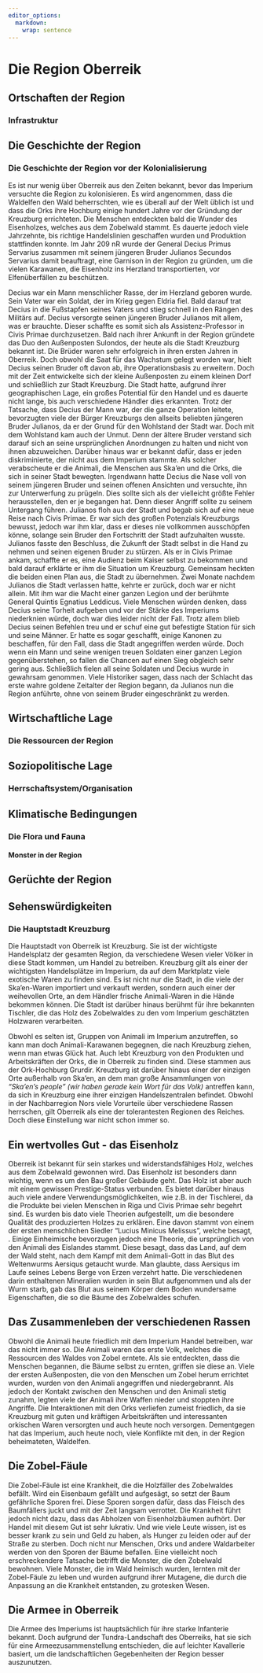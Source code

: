 ```yaml
---
editor_options: 
  markdown: 
    wrap: sentence
---
```


# Die Region Oberreik

## Ortschaften der Region

### Infrastruktur

## Die Geschichte der Region

### Die Geschichte der Region vor der Kolonialisierung

Es ist nur wenig über Oberreik aus den Zeiten bekannt, bevor das Imperium versuchte die Region zu kolonisieren.
Es wird angenommen, dass die Waldelfen den Wald beherrschten, wie es überall auf der Welt üblich ist und dass die Orks ihre Hochburg einige hundert Jahre vor der Gründung der Kreuzburg errichteten.
Die Menschen entdeckten bald die Wunder des Eisenholzes, welches aus dem Zobelwald stammt.
Es dauerte jedoch viele Jahrzehnte, bis richtige Handelslinien geschaffen wurden und Produktion stattfinden konnte.
Im Jahr 209 nR wurde der General Decius Primus Servarius zusammen mit seinem jüngeren Bruder Julianos Secundos Servarius damit beauftragt, eine Garnison in der Region zu gründen, um die vielen Karawanen, die Eisenholz ins Herzland transportierten, vor Elfenüberfällen zu beschützen.

Decius war ein Mann menschlicher Rasse, der im Herzland geboren wurde.
Sein Vater war ein Soldat, der im Krieg gegen Eldria fiel.
Bald darauf trat Decius in die Fußstapfen seines Vaters und stieg schnell in den Rängen des Militärs auf.
Decius versorgte seinen jüngeren Bruder Julianos mit allem, was er brauchte.
Dieser schaffte es somit sich als Assistenz-Professor in Civis Primae durchzusetzen.
Bald nach ihrer Ankunft in der Region gründete das Duo den Außenposten Sulondos, der heute als die Stadt Kreuzburg bekannt ist.
Die Brüder waren sehr erfolgreich in ihren ersten Jahren in Oberreik.
Doch obwohl die Saat für das Wachstum gelegt worden war, hielt Decius seinen Bruder oft davon ab, ihre Operationsbasis zu erweitern.
Doch mit der Zeit entwickelte sich der kleine Außenposten zu einem kleinen Dorf und schließlich zur Stadt Kreuzburg.
Die Stadt hatte, aufgrund ihrer geographischen Lage, ein großes Potential für den Handel und es dauerte nicht lange, bis auch verschiedene Händler dies erkannten.
Trotz der Tatsache, dass Decius der Mann war, der die ganze Operation leitete, bevorzugten viele der Bürger Kreuzburgs den allseits beliebten jüngeren Bruder Julianos, da er der Grund für den Wohlstand der Stadt war.
Doch mit dem Wohlstand kam auch der Unmut.
Denn der ältere Bruder verstand sich darauf sich an seine ursprünglichen Anordnungen zu halten und nicht von ihnen abzuweichen.
Darüber hinaus war er bekannt dafür, dass er jeden diskriminierte, der nicht aus dem Imperium stammte.
Als solcher verabscheute er die Animali, die Menschen aus Ska'en und die Orks, die sich in seiner Stadt bewegten.
Irgendwann hatte Decius die Nase voll von seinem jüngeren Bruder und seinen offenen Ansichten und versuchte, ihn zur Unterwerfung zu prügeln.
Dies sollte sich als der vielleicht größte Fehler herausstellen, den er je begangen hat.
Denn dieser Angriff sollte zu seinem Untergang führen.
Julianos floh aus der Stadt und begab sich auf eine neue Reise nach Civis Primae.
Er war sich des großen Potenzials Kreuzburgs bewusst, jedoch war ihm klar, dass er dieses nie vollkommen ausschöpfen könne, solange sein Bruder den Fortschritt der Stadt aufzuhalten wusste.
Julianos fasste den Beschluss, die Zukunft der Stadt selbst in die Hand zu nehmen und seinen eigenen Bruder zu stürzen.
Als er in Civis Primae ankam, schaffte er es, eine Audienz beim Kaiser selbst zu bekommen und bald darauf erklärte er ihm die Situation um Kreuzburg.
Gemeinsam heckten die beiden einen Plan aus, die Stadt zu übernehmen.
Zwei Monate nachdem Julianos die Stadt verlassen hatte, kehrte er zurück, doch war er nicht allein.
Mit ihm war die Macht einer ganzen Legion und der berühmte General Quintis Egnatius Leddicus.
Viele Menschen würden denken, dass Decius seine Torheit aufgeben und vor der Stärke des Imperiums niederknien würde, doch war dies leider nicht der Fall.
Trotz allem blieb Decius seinen Befehlen treu und er schuf eine gut befestigte Station für sich und seine Männer.
Er hatte es sogar geschafft, einige Kanonen zu beschaffen, für den Fall, dass die Stadt angegriffen werden würde.
Doch wenn ein Mann und seine wenigen treuen Soldaten einer ganzen Legion gegenüberstehen, so fallen die Chancen auf einen Sieg obgleich sehr gering aus.
Schließlich fielen all seine Soldaten und Decius wurde in gewahrsam genommen.
Viele Historiker sagen, dass nach der Schlacht das erste wahre goldene Zeitalter der Region begann, da Julianos nun die Region anführte, ohne von seinem Bruder eingeschränkt zu werden.

## Wirtschaftliche Lage

### Die Ressourcen der Region

## Soziopolitische Lage

### Herrschaftsystem/Organisation

## Klimatische Bedingungen

### Die Flora und Fauna

#### Monster in der Region

## Gerüchte der Region

## Sehenswürdigkeiten

### Die Hauptstadt Kreuzburg

Die Hauptstadt von Oberreik ist Kreuzburg.
Sie ist der wichtigste Handelsplatz der gesamten Region, da verschiedene Wesen vieler Völker in diese Stadt kommen, um Handel zu betreiben.
Kreuzburg gilt als einer der wichtigsten Handelsplätze im Imperium, da auf dem Marktplatz viele exotische Waren zu finden sind.
Es ist nicht nur die Stadt, in die viele der Ska'en-Waren importiert und verkauft werden, sondern auch einer der weihevollen Orte, an dem Händler frische Animali-Waren in die Hände bekommen können.
Die Stadt ist darüber hinaus berühmt für ihre bekannten Tischler, die das Holz des Zobelwaldes zu den vom Imperium geschätzten Holzwaren verarbeiten.

Obwohl es selten ist, Gruppen von Animali im Imperium anzutreffen, so kann man doch Animali-Karawanen begegnen, die nach Kreuzburg ziehen, wenn man etwas Glück hat.
Auch lebt Kreuzburg von den Produkten und Arbeitskräften der Orks, die in Oberreik zu finden sind.
Diese stammen aus der Ork-Hochburg Grurdir.
Kreuzburg ist darüber hinaus einer der einzigen Orte außerhalb von Ska'en, an dem man große Ansammlungen von *"Ska'en's people" (wir haben gerade kein Wort für das Volk)* antreffen kann, da sich in Kreuzburg eine ihrer einzigen Handelszentralen befindet.
Obwohl in der Nachbarregion Nors viele Vorurteile über verschiedene Rassen herrschen, gilt Oberreik als eine der tolerantesten Regionen des Reiches.
Doch diese Einstellung war nicht schon immer so.

## Ein wertvolles Gut - das Eisenholz

Oberreik ist bekannt für sein starkes und widerstandsfähiges Holz, welches aus dem Zobelwald gewonnen wird.
Das Eisenholz ist besonders dann wichtig, wenn es um den Bau großer Gebäude geht.
Das Holz ist aber auch mit einem gewissen Prestige-Status verbunden.
Es bietet darüber hinaus auch viele andere Verwendungsmöglichkeiten, wie z.B.
in der Tischlerei, da die Produkte bei vielen Menschen in Riga und Civis Primae sehr begehrt sind.
Es wurden bis dato viele Theorien aufgestellt, um die besondere Qualität des produzierten Holzes zu erklären.
Eine davon stammt von einem der ersten menschlichen Siedler "Lucius Minicus Melissus", welche besagt, .
Einige Einheimische bevorzugen jedoch eine Theorie, die ursprünglich von den Animali des Eislandes stammt.
Diese besagt, dass das Land, auf dem der Wald steht, nach dem Kampf mit dem Animali-Gott in das Blut des Weltenwurms Aersiqus getaucht wurde.
Man glaubte, dass Aersiqus im Laufe seines Lebens Berge von Erzen verzehrt hatte.
Die verschiedenen darin enthaltenen Mineralien wurden in sein Blut aufgenommen und als der Wurm starb, gab das Blut aus seinem Körper dem Boden wundersame Eigenschaften, die so die Bäume des Zobelwaldes schufen.

## Das Zusammenleben der verschiedenen Rassen

Obwohl die Animali heute friedlich mit dem Imperium Handel betreiben, war das nicht immer so.
Die Animali waren das erste Volk, welches die Ressourcen des Waldes von Zobel erntete.
Als sie entdeckten, dass die Menschen begannen, die Bäume selbst zu ernten, griffen sie diese an.
Viele der ersten Außenposten, die von den Menschen um Zobel herum errichtet wurden, wurden von den Animali angegriffen und niedergebrannt.
Als jedoch der Kontakt zwischen den Menschen und den Animali stetig zunahm, legten viele der Animali ihre Waffen nieder und stoppten ihre Angriffe.
Die Interaktionen mit den Orks verliefen zumeist friedlich, da sie Kreuzburg mit guten und kräftigen Arbeitskräften und interessanten orkischen Waren versorgten und auch heute noch versorgen.
Dementgegen hat das Imperium, auch heute noch, viele Konflikte mit den, in der Region beheimateten, Waldelfen.

## Die Zobel-Fäule

Die Zobel-Fäule ist eine Krankheit, die die Holzfäller des Zobelwaldes befällt.
Wird ein Eisenbaum gefällt und aufgesägt, so setzt der Baum gefährliche Sporen frei.
Diese Sporen sorgen dafür, dass das Fleisch des Baumfällers juckt und mit der Zeit langsam verrottet.
Die Krankheit führt jedoch nicht dazu, dass das Abholzen von Eisenholzbäumen aufhört.
Der Handel mit diesem Gut ist sehr lukrativ.
Und wie viele Leute wissen, ist es besser krank zu sein und Geld zu haben, als Hunger zu leiden oder auf der Straße zu sterben.
Doch nicht nur Menschen, Orks und andere Waldarbeiter werden von den Sporen der Bäume befallen.
Eine vielleicht noch erschreckendere Tatsache betrifft die Monster, die den Zobelwald bewohnen.
Viele Monster, die im Wald heimisch wurden, lernten mit der Zobel-Fäule zu leben und wurden aufgrund ihrer Mutagene, die durch die Anpassung an die Krankheit entstanden, zu grotesken Wesen.

## Die Armee in Oberreik

Die Armee des Imperiums ist hauptsächlich für ihre starke Infanterie bekannt.
Doch aufgrund der Tundra-Landschaft des Oberreiks, hat sie sich für eine Armeezusammenstellung entschieden, die auf leichter Kavallerie basiert, um die landschaftlichen Gegebenheiten der Region besser auszunutzen.
